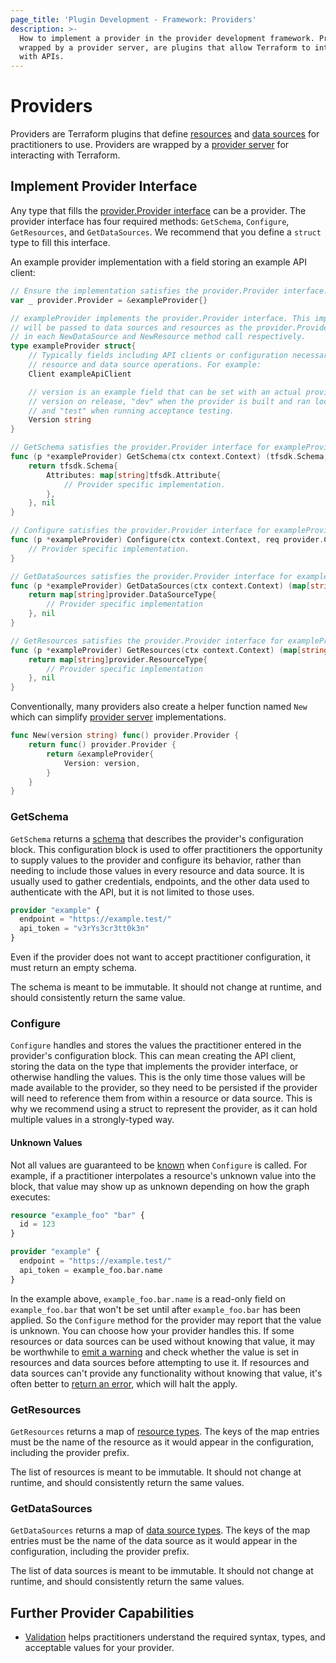 ```yaml
---
page_title: 'Plugin Development - Framework: Providers'
description: >-
  How to implement a provider in the provider development framework. Providers,
  wrapped by a provider server, are plugins that allow Terraform to interact
  with APIs.
---
```


# Providers

Providers are Terraform plugins that define [resources](/plugin/framework/resources) and [data sources](/plugin/framework/data-sources) for practitioners to use. Providers are wrapped by a [provider server](/plugin/framework/provider-servers) for interacting with Terraform.

## Implement Provider Interface

Any type that fills the [provider.Provider interface](https://pkg.go.dev/github.com/hashicorp/terraform-plugin-framework/provider#Provider) can be a provider. The provider interface has four required methods: `GetSchema`, `Configure`, `GetResources`, and `GetDataSources`. We recommend that you define a `struct` type to fill this interface.

An example provider implementation with a field storing an example API client:

```go
// Ensure the implementation satisfies the provider.Provider interface.
var _ provider.Provider = &exampleProvider{}

// exampleProvider implements the provider.Provider interface. This implementation
// will be passed to data sources and resources as the provider.Provider parameter
// in each NewDataSource and NewResource method call respectively.
type exampleProvider struct{
	// Typically fields including API clients or configuration necessary for
	// resource and data source operations. For example:
	Client exampleApiClient

	// version is an example field that can be set with an actual provider
	// version on release, "dev" when the provider is built and ran locally,
	// and "test" when running acceptance testing.
	Version string
}

// GetSchema satisfies the provider.Provider interface for exampleProvider.
func (p *exampleProvider) GetSchema(ctx context.Context) (tfsdk.Schema, diag.Diagnostics) {
	return tfsdk.Schema{
		Attributes: map[string]tfsdk.Attribute{
			// Provider specific implementation.
		},
	}, nil
}

// Configure satisfies the provider.Provider interface for exampleProvider.
func (p *exampleProvider) Configure(ctx context.Context, req provider.ConfigureRequest, resp *provider.ConfigureResponse) {
	// Provider specific implementation.
}

// GetDataSources satisfies the provider.Provider interface for exampleProvider.
func (p *exampleProvider) GetDataSources(ctx context.Context) (map[string]provider.DataSourceType, diag.Diagnostics) {
	return map[string]provider.DataSourceType{
		// Provider specific implementation
	}, nil
}

// GetResources satisfies the provider.Provider interface for exampleProvider.
func (p *exampleProvider) GetResources(ctx context.Context) (map[string]provider.ResourceType, diag.Diagnostics) {
	return map[string]provider.ResourceType{
		// Provider specific implementation
	}, nil
}
```

Conventionally, many providers also create a helper function named `New` which can simplify [provider server](/plugin/framework/provider-servers) implementations.

```go
func New(version string) func() provider.Provider {
	return func() provider.Provider {
		return &exampleProvider{
			Version: version,
		}
	}
}
```

### GetSchema

`GetSchema` returns a
[schema](/plugin/framework/schemas) that describes the provider's
configuration block. This configuration block is used to offer practitioners
the opportunity to supply values to the provider and configure its behavior,
rather than needing to include those values in every resource and data source.
It is usually used to gather credentials, endpoints, and the other data used to
authenticate with the API, but it is not limited to those uses.

```tf
provider "example" {
  endpoint = "https://example.test/"
  api_token = "v3rYs3cr3tt0k3n"
}
```

Even if the provider does not want to accept practitioner configuration, it must return
an empty schema.

The schema is meant to be immutable. It should not change at runtime, and
should consistently return the same value.

### Configure

`Configure` handles and stores the
values the practitioner entered in the provider's configuration block. This
can mean creating the API client, storing the data on the type that
implements the provider interface, or otherwise handling the values. This is
the only time those values will be made available to the provider, so they
need to be persisted if the provider will need to reference them from within
a resource or data source. This is why we recommend using a struct
to represent the provider, as it can hold multiple values in a strongly-typed
way.

#### Unknown Values

Not all values are guaranteed to be
[known](/plugin/framework/types#unknown) when `Configure` is called.
For example, if a practitioner interpolates a resource's unknown value into the block,
that value may show up as unknown depending on how the graph executes:

```tf
resource "example_foo" "bar" {
  id = 123
}

provider "example" {
  endpoint = "https://example.test/"
  api_token = example_foo.bar.name
}
```

In the example above, `example_foo.bar.name` is a read-only field on
`example_foo.bar` that won't be set until after `example_foo.bar` has been
applied. So the `Configure` method for the provider may report that the value
is unknown. You can choose how your provider handles this. If
some resources or data sources can be used without knowing that value, it may
be worthwhile to [emit a warning](/plugin/framework/diagnostics) and
check whether the value is set in resources and data sources before attempting
to use it. If resources and data sources can't provide any functionality
without knowing that value, it's often better to [return an
error](/plugin/framework/diagnostics), which will halt the apply.

### GetResources

`GetResources` returns a map of [resource
types](/plugin/framework/resources). The keys of the
map entries must be the name of the resource as it would appear in the
configuration, including the provider prefix.

The list of resources is meant to be immutable. It should not change at
runtime, and should consistently return the same values.

### GetDataSources

`GetDataSources` returns a map of [data
source types](/plugin/framework/data-sources). The
keys of the map entries must be the name of the data source as it would appear
in the configuration, including the provider prefix.

The list of data sources is meant to be immutable. It should not change at
runtime, and should consistently return the same values.

## Further Provider Capabilities

- [Validation](/plugin/framework/validation) helps practitioners understand the required syntax, types, and acceptable values for your provider.
